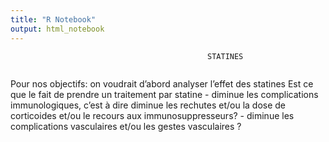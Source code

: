 ```yaml
---
title: "R Notebook"
output: html_notebook
---
```


                                                STATINES

```r

```


Pour nos objectifs:
on voudrait d'abord analyser l'effet des statines
Est ce que le fait de prendre un traitement par statine 
- diminue les complications immunologiques, c'est à dire diminue les rechutes et/ou la dose de corticoides et/ou le recours aux immunosuppresseurs?
- diminue les complications vasculaires et/ou les gestes vasculaires ?